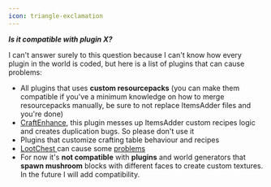 ```yaml
---
icon: triangle-exclamation
---
```


_**Is it compatible with plugin X?**_

I can't answer surely to this question because I can't know how every plugin in the world is coded, but here is a list of plugins that can cause problems:

* All plugins that uses **custom resourcepacks** (you can make them compatible if you've a minimum knowledge on how to merge resourcepacks manually, be sure to not replace ItemsAdder files and you're done)
* [CraftEnhance](https://www.spigotmc.org/resources/custom-recipes-and-crafting-craftenhance.65058/), this plugin messes up ItemsAdder custom recipes logic and creates duplication bugs. So please don't use it
* Plugins that customize crafting table behaviour and recipes
* [LootChest ](https://www.spigotmc.org/resources/lootchest.61564/)can cause some [problems](https://github.com/LoneDev6/ItemsAdder/issues/15#issuecomment-512990849)
* For now it's **not compatible** with **plugins** and world generators that **spawn mushroom** blocks with different faces to create custom textures. In the future I will add compatibility.
